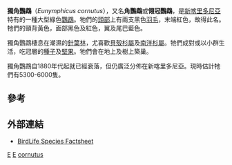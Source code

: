 {{Speciesbox
| taxon = Eunymphicus cornutus
| binomial_authority = ([[Johann_Friedrich_Gmelin|Gmelin]], 1788)
| image = Horned Parakeet 3487 Copyright TP ONG.JPG
| status = VU
| status_system = IUCN3.1
| status_ref = <ref>{{IUCN|id=22685185 |title=''Eunymphicus cornutus'' |assessors=[[BirdLife_International|BirdLife International]] |version=2013.2 |year=2013 |accessdate=26 November 2013}}</ref>
}}

'''獨角鸚鵡'''（''Eunymphicus cornutus''），又名'''角鸚鵡'''或'''翎冠鸚鵡'''，是[[新喀里多尼亞|新喀里多尼亞]]特有的一種大型綠色[[鸚鵡|鸚鵡]]。牠們的[[頭部|頭部]]上有兩支黑色[[羽毛|羽毛]]，末端紅色，故得此名。牠們的頸背黃色，面部黑色及紅色，翼及尾巴藍色。

獨角鸚鵡棲息在潮濕的[[針葉林|針葉林]]，尤喜歡[[貝殼杉屬|貝殼杉屬]]及[[南洋杉屬|南洋杉屬]]。牠們成對或以小群生活，吃冠層的[[種子|種子]]及[[堅果|堅果]]。牠們會在地上及樹上築巢。

獨角鸚鵡自1880年代起就已經衰落，但仍廣泛分佈在新喀里多尼亞。現時估計牠們有5300-6000隻。

==參考==
{{reflist}}

==外部連結==
* [http://www.birdlife.org/datazone/species/index.html?action=SpcHTMDetails.asp&sid=1480&m=0 BirdLife Species Factsheet] {{Wayback|url=http://www.birdlife.org/datazone/species/index.html?action=SpcHTMDetails.asp&sid=1480&m=0 |date=20090103075004 }}
{{Taxonbar|from=Q515035}}

[[Category:新喀里多尼亞動物|E]]
[[Category:1788年描述的鸟类|E]]
[[Category:角鸚鵡屬|cornutus]]